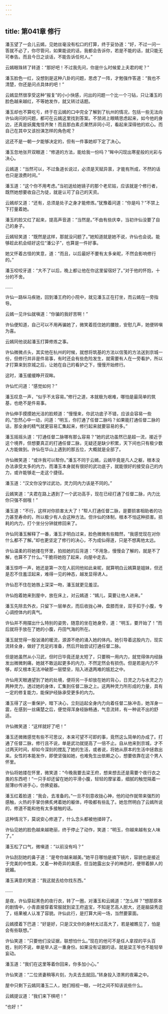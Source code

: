```yaml
---
---
---
```

title: 第041章 修行
---





潘玉望了一会儿云嫣，见她丝毫没有松口的打算，终于妥协道：“好，不过一问一答就不必了，你尽管问，如果能说的话，我都会告诉你，若是不能的话，就只能无可奉告。而且今日之谈话，不能告诉任何人。”

云嫣眼珠转了转道：“那好吧！不过我先问，你是什么时候爱上夫君的呢？”

潘玉脸色一红，没想到是这种八卦的问题，思虑了一阵，才勉强作答道：“我也不清楚，你还是问点具体的吧！”

云嫣显然很享受这种“报复”的小小快感，问出的问题一个比一个刁钻，只让潘玉的脸色越来越红，不等她发作，就又转过话题。

潘玉却也不算吃亏，终于在云嫣的口中完全了解到了杭州的情况，包括一些无法向许仙询问的问题，都可在云嫣这里找到答案。不禁闭上眼睛思虑起来，如今他的身边，还真是妖魔鬼怪齐聚！而且那白素贞果然非同小可，看起来深得他的欢心。而自己在其中又该扮演怎样的角色呢？

这还不是一朝一夕能够决定的，但有一件事她却下定了决心。

潘玉忽地张开双眼道：“修道的方法，能给我一份吗？”眸中闪现出寒星般的光彩与决心。

云嫣道：“当然可以，不过鱼道长说过，必须是天赋异禀，才能有所成，不然的话也只是浪费时间。”

潘玉道：“这个你不用考虑。”当初送给她镜子的那个老尼姑，应该就是个修行者，既然她想要收自己为徒，就是认可了自己的天资。

云嫣却又道：“还有，总须是处子之身才能修炼。”犹豫着问道：“你是吗？”不禁上下打量着她。

潘玉的脸又红了起来，提高声音道：“当然是。”不由有些庆幸，当初许仙没要了自己的身子。

云嫣轻笑道：“既然是这样，那就没问题了。”她知道就是她不说，许仙也会说。能够趁此机会结好这位“潘公子”，也算是一件好事。

她又怀着古怪的笑意，道：“而且，以后最好不要有太多亲昵，不然会影响修行的。”

潘玉咬咬牙道：“大不了以后，晚上都让他在你这里留宿好了。”对于他的怀抱，十分的不舍。

……

许仙一路纵马疾驰，回到潘王府的小院中，就见潘玉正在打坐，而云嫣在一旁指导。

云嫣一见许仙就嗔道：“你骗的我好苦啊！”

许仙便知道，自己可以不用再骗她了，微笑着揽住她的腰肢，安慰几声，她便转嗔为喜。

云嫣同他说起潘玉打算修炼之事。

许仙微微点头，其实他在杭州的时候，就想将筑基的方法以信笺的方法送到京城一份，但修行并非是件易事，有时还会有些危险发生，就需要有人在一旁看护，所以才打算来到京城之后，让她在自己的看护之下，慢慢开始修行。

这时，潘玉缓缓睁开双眸。

许仙忙问道：“感觉如何？”

潘玉叹息一声，“似乎不太容易。”修行之道，本就极为艰难，哪怕是最简单的筑基，也绝不是件易事。

许仙伸手摸摸她光洁的脸颊道：“慢慢来，你武功底子不错，应该会容易一些的。”忽然心中一动，问道：“明玉，你打通了任督二脉吗？如果能打通任督二脉的话，那全身的精气就更容易汇集起来，修行起来就要容易的多。”

潘玉摇摇头道：“打通任督二脉哪有那么容易？”她的武功虽然已是超一流，接近于这个境界，但想要真正的打通任督二脉，无疑还是缺少积累，天下间也只有极少数人方能做到。许仙在华山上遇到的那五位，大概就是全部了。

许仙微笑道：“或许我可以帮你。”潘玉不同于云嫣，云嫣毕竟是凡人之躯，根本没办法承受太多的内力，而潘玉本身就有很好的武功底子，就能很好的接受自己的内力，或许能够走一走这个捷径。

潘玉道：“汉文你没学过武功，灵力同内力该是不同的。”

云嫣笑道：“夫君在路上遇到了一个武功高手，现在已经打通了任督二脉，内力比你只强不弱哦！”

潘玉道：“不行，这样对你损害太大了！”帮人打通任督二脉，是要损害相助者的功力甚至寿命的，所以极少有人会这种方法。但许仙的体制，根本不怕这种损害。损耗的内力，打个坐分分钟就修回来了。

许仙同潘玉解释了一番，潘玉才明白过来，脸色微微有些黯然，“我感觉现在对你什么都不了解。”却也更坚定了修行的决心，不为成仙得道，只是不想离他太远。

许仙温柔的将她搂在怀里，拍拍她的后背道：“不用急，慢慢会了解的，就是不了解，也算不了什么。”干脆将她抱了起来，向屋中走去。

潘玉惊呼一声，她还是第一次在人前同他如此亲昵，就算明白云嫣算是姐妹，但还是忍不住羞涩起来，难得一见的神态，越发显得诱人。

许仙忍不住在她唇上深深一吻，潘玉就更见羞涩。

许仙抱着她来到屋中，放在床上，对云嫣道：“嫣儿，莫要让他人进来。”

潘玉先除去外衣，只留下一层单衣，而后收拢心神，盘膝而坐，双手扣于小腹，专心调控体内的真气。

许仙并不用摆出什么特别的姿势，随意的坐在她身旁，道：“明玉，要开始了！”而后就将手放在了她的小腹，丹田气海的所在。

潘玉就觉得一股汹涌的暖流，源源不绝的涌入她的体内。她引导着这股内力，现实流转全身，做好了充足的准备，然后开始尝试打通任督二脉。

但是她虽然从小习武，但时日毕竟还是太短了，只要稍一用内力，就觉得体内经脉发出微微刺痛，她就不敢运起更多的内力，不然定然会有损伤。但是若是内力不够，却又根本无法冲破那一层壁垒，陷入进退两难的尴尬之中。

许仙用天眼通望到了她的处境，便将另一手却放在她的背心，日灵之力与水灵之力两种灵力，透过她的身体，汇集到任督二脉之上。这两种灵力所形成的力量，具有一定的修复能力，能保护经脉承受更多的内力。

潘玉得了这一重保护，暗下决心，立刻运起全身内力向着任督二脉冲击，她浑身一震，在感到一丝痛楚之后，便觉得浑身经脉畅通，气息流转，有一种说不出的舒适。

许仙微笑道：“这样就好了吧！”

潘玉还微微感觉有些不可思议，本来可望不可即的事，竟然这么简单的办成了。打通了任督二脉，修行且不说，单是武功就提高了一倍不止。自从他来到京城，才不过两天时间，却如今深刻的搅乱了她的生活，或者说，将她从原本的生活中拯救出来。女性的本能发作，即使坚强如她，也难免生出依赖之心，想要依靠在这个男人怀里。

许仙将她搂在怀里，微笑道：“今晚我要去梁王府，想来想去还是需要个夜行衣之类的东西吧！”一只手却还留在她的平滑小腹，轻轻的摩挲着，细腻的触觉隔着一层薄纱传进手心，仿佛瓷器。

潘玉红着脸道：“我会，去准备的。”一旦不刻意收拢心神，他的动作就带来强烈的感触，火热的手掌仿佛炙烤着她的躯体，呼吸都有些乱了。她忽然明白了云嫣所说的，修道不能和他有太多接触的话。

这种情况下，莫说安心修道了，什么念头都被他揉碎了。

许仙见她的脸色越来越艳丽，终于停止了动作，笑道：“明玉，你越来越有女人味了。”

潘玉松了口气，微嗔道：“以前没有吗？”

许仙刮刮她的鼻子道：“是夸你越来越美。”她平日哪怕是摘下镜片，容貌也是接近于完美的中性美，又着一种奇异的美感，但当她露出女子的神态时，便带着醉人的妩媚。

潘玉满意的笑道：“我这就去给你找东西。”

……

是夜，许仙穿起黑色的夜行衣，转了一圈，对潘玉和云嫣道：“怎么样？”想那原本的剧情中，小青直接穿着常服就到梁王府盗宝，不知是艺高人胆大，还是脑袋秀逗了，结果被人认准了容貌。许仙此行，是打算大闹一场，当然要蒙面。

云嫣摸着下巴道：“好是好，只是汉文你的身材太过高大了，若是被瞧见了，怕是会有些联想。”

许仙笑道：“只要他们没证据，联想怕什么。”现在的他可不是任人拿捏的平头百姓，别的不说，单是举人这一重身份。如果没有证据的话，就是梁王爷也不能轻举妄动。

潘玉道：“我们在这里等着你回来，你多加小心。”

许仙笑道：“二位贤妻稍等片刻，为夫去去就回。”转身投入漆黑的夜幕之中。

屋中只剩下云嫣同潘玉二人，她们相视一眼，一时之间不知该说些什么。

云嫣提议道：“我们来下棋吧！”

“也好！”